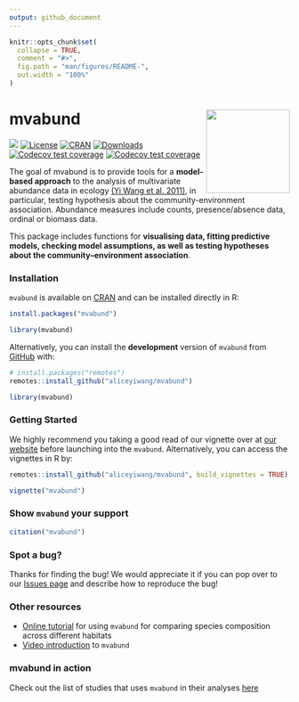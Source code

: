```yaml
---
output: github_document
---
```


<!-- README.md is generated from README.Rmd. Please edit that file -->

```r
knitr::opts_chunk$set(
  collapse = TRUE,
  comment = "#>",
  fig.path = "man/figures/README-",
  out.width = "100%"
)
```

# mvabund  <img src="man/figures/mvabund_hex.png" align="right" alt="" width="150" />

<!-- badges: start -->
[![](https://img.shields.io/badge/doi-10.1111/j.2041--210X.2012.00190.x-orange.svg)](https://doi.org/10.1111/j.2041-210X.2012.00190.x)
[![License](http://img.shields.io/badge/license-LGPL%20%28%3E=%202.1%29-brightgreen.svg?style=flat)](http://www.gnu.org/licenses/gpl-2.0.html) 
[![CRAN](http://www.r-pkg.org/badges/version/mvabund)](https://CRAN.R-project.org/package=mvabund) 
[![Downloads](http://cranlogs.r-pkg.org/badges/mvabund?color=brightgreen)](https://www.r-pkg.org/pkg/mvabund)
[![Codecov test coverage](https://codecov.io/gh/fontikar/mvabund/branch/master/graph/badge.svg)](https://app.codecov.io/gh/fontikar/mvabund?branch=master)
[![Codecov test coverage](https://codecov.io/gh/eco-stats/mvabund/branch/master/graph/badge.svg)](https://app.codecov.io/gh/eco-stats/mvabund?branch=master)
<!-- badges: end -->

The goal of mvabund is to provide tools for a **model-based approach** to the analysis of multivariate abundance data in ecology [(Yi Wang et al. 2011)](https://besjournals.onlinelibrary.wiley.com/doi/10.1111/j.2041-210X.2012.00190.x), in particular, testing hypothesis about the community-environment association. Abundance measures include counts, presence/absence data, ordinal or biomass data. 

This package includes functions for **visualising data, fitting predictive models, checking model assumptions, as well as testing hypotheses about the community–environment association**.

### Installation

`mvabund` is available on [CRAN](https://CRAN.R-project.org/package=mvabund) and can be installed directly in R: 

```r
install.packages("mvabund")

library(mvabund)
```

Alternatively, you can install the **development** version of `mvabund` from [GitHub](https://github.com/) with:

```r
# install.packages("remotes")
remotes::install_github("aliceyiwang/mvabund")

library(mvabund)
```

### Getting Started

We highly recommend you taking a good read of our vignette over at [our website]() before launching into the `mvabund`. Alternatively, you can access the vignettes in R by:

```r
remotes::install_github("aliceyiwang/mvabund", build_vignettes = TRUE)

vignette("mvabund")
```


### Show `mvabund` your support

```r
citation("mvabund")
```

### Spot a bug? 

Thanks for finding the bug! We would appreciate it if you can pop over to our [Issues page](https://github.com/aliceyiwang/mvabund/issues) and describe how to reproduce the bug! 

### Other resources

- [Online tutorial](https://environmentalcomputing.net/statistics/mvabund/) for using `mvabund` for comparing species composition across different habitats 
- [Video introduction](http://eco-stats.blogspot.com/2012/03/introducing-mvabund-package-and-why.html) to `mvabund`

### mvabund in action
Check out the list of studies that uses `mvabund` in their analyses [here](https://scholar.google.com.au/scholar?cites=2455431763697722063&as_sdt=2005&sciodt=0,5&hl=en)
